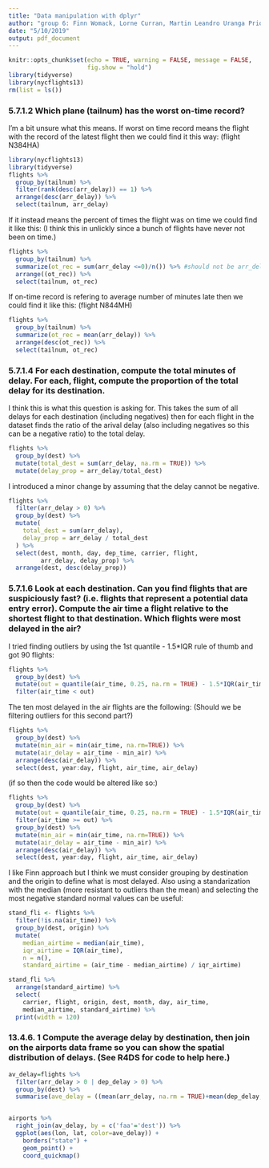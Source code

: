 ```yaml
---
title: "Data manipulation with dplyr"
author: "group 6: Finn Womack, Lorne Curran, Martin Leandro Uranga Priore, Chenyang Duo, Emerson Webb, Jiarui Xu"
date: "5/10/2019"
output: pdf_document
---
```


```r
knitr::opts_chunk$set(echo = TRUE, warning = FALSE, message = FALSE, 
                      fig.show = "hold")
library(tidyverse)
library(nycflights13)
rm(list = ls())
```

### 5.7.1.2 Which plane (tailnum) has the worst on-time record?

I'm a bit unsure what this means. If worst on time record means the flight with the record of the latest flight then we could find it this way: (flight N384HA)

```r
library(nycflights13)
library(tidyverse)
flights %>%
  group_by(tailnum) %>%
  filter(rank(desc(arr_delay)) == 1) %>%
  arrange(desc(arr_delay)) %>%
  select(tailnum, arr_delay)
```


If it instead means the percent of times the flight was on time we could find it like this: (I think this in unlickly since a bunch of flights have never not been on time.)


```r
flights %>%
  group_by(tailnum) %>%
  summarize(ot_rec = sum(arr_delay <=0)/n()) %>% #should not be arr_delay==0?
  arrange((ot_rec)) %>%
  select(tailnum, ot_rec)
```

If on-time record is refering to average number of minutes late then we could find it like this: (flight N844MH)

```r
flights %>%
  group_by(tailnum) %>%
  summarize(ot_rec = mean(arr_delay)) %>%
  arrange(desc(ot_rec)) %>%
  select(tailnum, ot_rec)
```

### 5.7.1.4 For each destination, compute the total minutes of delay. For each, flight, compute the proportion of the total delay for its destination.

I think this is what this question is asking for. This takes the sum of all delays for each destination (including negatives) then for each flight in the dataset finds the ratio of the arival delay (also including negatives so this can be a negative ratio) to the total delay.

```r
flights %>%
  group_by(dest) %>%
  mutate(total_dest = sum(arr_delay, na.rm = TRUE)) %>%
  mutate(delay_prop = arr_delay/total_dest)
```

I introduced a minor change by assuming that the delay cannot be negative.

```r
flights %>%
  filter(arr_delay > 0) %>%
  group_by(dest) %>%
  mutate(
    total_dest = sum(arr_delay),
    delay_prop = arr_delay / total_dest
  ) %>%
  select(dest, month, day, dep_time, carrier, flight,
         arr_delay, delay_prop) %>%
  arrange(dest, desc(delay_prop))
```

### 5.7.1.6 Look at each destination. Can you find flights that are suspiciously fast? (i.e. flights that represent a potential data entry error). Compute the air time a flight relative to the shortest flight to that destination. Which flights were most delayed in the air?

I tried finding outliers by using the 1st quantile - 1.5*IQR rule of thumb and got 90 flights:

```r
flights %>%
  group_by(dest) %>%
  mutate(out = quantile(air_time, 0.25, na.rm = TRUE) - 1.5*IQR(air_time, na.rm = TRUE)) %>%
  filter(air_time < out)
```



The ten most delayed in the air flights are the following: (Should we be filtering outliers for this second part?)

```r
flights %>%
  group_by(dest) %>%
  mutate(min_air = min(air_time, na.rm=TRUE)) %>%
  mutate(air_delay = air_time - min_air) %>%
  arrange(desc(air_delay)) %>%
  select(dest, year:day, flight, air_time, air_delay)
```

(if so then the code would be altered like so:)

```r
flights %>%
  group_by(dest) %>%
  mutate(out = quantile(air_time, 0.25, na.rm = TRUE) - 1.5*IQR(air_time, na.rm = TRUE)) %>%
  filter(air_time >= out) %>%
  group_by(dest) %>%
  mutate(min_air = min(air_time, na.rm=TRUE)) %>%
  mutate(air_delay = air_time - min_air) %>%
  arrange(desc(air_delay)) %>%
  select(dest, year:day, flight, air_time, air_delay)
```

I like Finn approach but I think we must consider grouping by destination and the origin to define what is most delayed. Also using a standarization with the median (more resistant to outliers than the mean) and selecting the most negative standard normal values can be useful:

```r
stand_fli <- flights %>%
  filter(!is.na(air_time)) %>%
  group_by(dest, origin) %>%
  mutate(
    median_airtime = median(air_time),
    iqr_airtime = IQR(air_time),
    n = n(),
    standard_airtime = (air_time - median_airtime) / iqr_airtime)
```

```r

stand_fli %>%
  arrange(standard_airtime) %>%
  select(
    carrier, flight, origin, dest, month, day, air_time,
    median_airtime, standard_airtime) %>%
  print(width = 120)
```

### 13.4.6. 1 Compute the average delay by destination, then join on the airports data frame so you can show the spatial distribution of delays. (See R4DS for code to help here.)



```r
av_delay=flights %>%
  filter(arr_delay > 0 | dep_delay > 0) %>%
  group_by(dest) %>%
  summarise(ave_delay = ((mean(arr_delay, na.rm = TRUE)+mean(dep_delay, na.rm = TRUE))/2))


airports %>%
  right_join(av_delay, by = c('faa'='dest')) %>%
  ggplot(aes(lon, lat, color=ave_delay)) +
    borders("state") +
    geom_point() +
    coord_quickmap()

```
